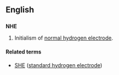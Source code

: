 {{also|nhẹ}}
==English==
==={{initialism}}===
'''NHE'''
# Initialism of [[normal hydrogen electrode]].

====Related terms====
*[[SHE]] ([[standard hydrogen electrode]])